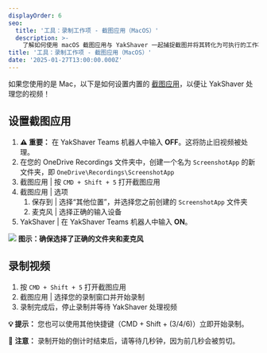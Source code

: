 ```yaml
---
displayOrder: 6
seo:
  title: '工具：录制工作项 - 截图应用（MacOS）'
  description: >-
    了解如何使用 macOS 截图应用与 YakShaver 一起捕捉截图并将其转化为可执行的工作项。
title: '工具：录制工作项 - 截图应用（MacOS）'
date: '2025-01-27T13:00:00.000Z'
---
```


如果您使用的是 Mac，以下是如何设置内置的 [截图应用](https://support.apple.com/en-au/guide/mac-help/mh26782/mac)，以便让 YakShaver 处理您的视频！

## 设置截图应用

1. **⚠️ 重要：** 在 YakShaver Teams 机器人中输入 **OFF**。这将防止旧视频被处理。
2. 在您的 OneDrive Recordings 文件夹中，创建一个名为 `ScreenshotApp` 的新文件夹，即 `OneDrive\Recordings\ScreenshotApp`
3. 截图应用 | 按 `CMD + Shift + 5` 打开截图应用
4. 截图应用 | 选项
   1. 保存到 | 选择“其他位置”，并选择您之前创建的 `ScreenshotApp` 文件夹
   2. 麦克风 | 选择正确的输入设备
5. YakShaver | 在 YakShaver Teams 机器人中输入 **ON**。

![](/YakShaver/Docs/Screenshot-App-Settings.png)
**图示：确保选择了正确的文件夹和麦克风**

## 录制视频

1. 按 `CMD + Shift + 5` 打开截图应用
2. 截图应用 | 选择您的录制窗口并开始录制
3. 录制完成后，停止录制并等待 YakShaver 处理视频

**💡 提示：** 您也可以使用其他快捷键（CMD + Shift + (3/4/6)）立即开始录制。

📄 **注意：** 录制开始的倒计时结束后，请等待几秒钟，因为前几秒会被剪切。
